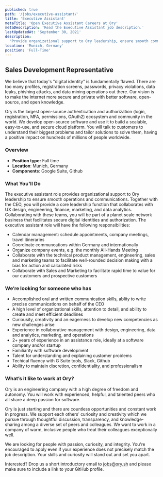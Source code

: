```yaml
---
published: true
path: '/jobs/executive-assistant/'
title: 'Executive Assistant'
metaTitle: 'Open Executive Assistant Careers at Ory'
metaDescription: 'Read the Executive Assistant job description.'
lastUpdatedAt: 'September 30, 2021'
description:
  'Provide organizational support to Ory leadership, ensure smooth communication across a range of teams. Build the operational infrastructure to help us grow a planet scale network business that facilitates secure digital identities and authorization.' '
location: 'Munich, Germany'
position: 'Full-Time'
---
```


## Sales Development Representative

We believe that today's "digital identity" is fundamentally flawed. There are
too many profiles, registration screens, passwords, privacy violations, data
leaks, phishing attacks, and data mining operations out there. Our vision is to
make the internet more secure and private with better software, open-source, and
open knowledge.

Ory is the largest open-source authentication and authorization (login,
registration, MFA, permissions, OAuth2) ecosystem and community in the
world. We develop open-source software and use it to build a scalable,
easy-to-use, and secure cloud platform. You will talk to customers to understand
their biggest problems and tailor solutions to solve them, having a positive
impact on hundreds of millions of people worldwide.

### Overview

- **Position type:** Full time
- **Location**: Munich, Germany 
- **Components**: Google Suite, Github

### What You'll Do

The executive assistant role provides organizational support to Ory leadership to ensure smooth operations and communications. Together with the CEO, you will provide a core leadership function that collaborates with UX design, engineering, finance, marketing, and data analytics. Collaborating with these teams, you will be part of a planet scale network business that facilitates secure digital identities and authorization. The executive assistant role will have the following responsibilities: 

- Calendar management: schedule appointments, company meetings, travel itineraries
- Coordinate communcations within Germany and internationally
- Organize company events, e.g. the monthly All-Hands Meeting
- Collaborate with the technical product management, engineering, sales and marketing teams to facilitate well-rounded decision making with a bias for action and calculated risks
- Collaborate with Sales and Marketing to facilitate rapid time to value for our customers and prospective customers

### We’re looking for someone who has

- Accomplished oral and written communication skills, ablity to write precise communications on behalf of the CEO
- A high level of organizational skills, attention to detail, and ability to create and meet efficient deadlines
- Curiousity, creativity and an eagerness to develop new competencies as new challenges arise
- Experience in collaborative management with design, engineering, data and analytics, marketing, and operations
- 2+ years of experience in an assistance role, ideally at a software company and/or startup
- Familiarity with software development
- Talent for understanding and explaining customer problems
- Techical fluency with G Suite tools, Slack, Github
- Ability to maintain discretion, confidentiality, and professionalism 

### What’s it like to work at Ory?

Ory is an engineering company with a high degree of freedom and autonomy. You
will work with experienced, helpful, and talented peers who all share a
deep passion for software.

Ory is just starting and there are countless opportunities and constant work in
progress. We support each others' curiosity and creativity which we pursue
through thoughtful discussion, transparency, and knowledge-sharing among a
diverse set of peers and colleagues. We want to work in a company of warm,
inclusive people who treat their colleagues exceptionally well.

We are looking for people with passion, curiosity, and integrity. You're
encouraged to apply even if your experience does not precisely match the job
description. Your skills and curiosity will stand out and set you apart.

Interested? Drop us a short introductory email to
[jobs@ory.sh](mailto:jobs@ory.sh) and please make sure to include a link to your
GitHub profile.
